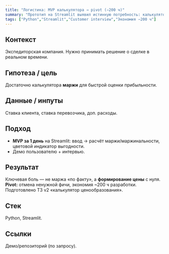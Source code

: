 ```yaml
---
title: "Логистика: MVP калькулятора → pivot (−200 ч)"
summary: "Прототип на Streamlit выявил истинную потребность: калькулятор ценообразования."
tags: ["Python","Streamlit","Customer interview","Экономия −200 ч"]
---
```


## Контекст
Экспедиторская компания. Нужно принимать решение о сделке в реальном времени.

## Гипотеза / цель
Достаточно калькулятора **маржи** для быстрой оценки прибыльности.

## Данные / инпуты
Ставка клиента, ставка перевозчика, доп. расходы.

## Подход
- **MVP за 1 день** на Streamlit: ввод → расчёт маржи/маржинальности, цветовой индикатор выгодности.
- Демо пользователю + интервью.

## Результат
Ключевая боль — не маржа «по факту», а **формирование цены** с нуля.  
**Pivot:** отмена ненужной фичи, экономия ~200 ч разработки. Подготовлено ТЗ v2 «калькулятор ценообразования».

## Стек
Python, Streamlit.

## Ссылки
Демо/репозиторий (по запросу).
